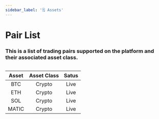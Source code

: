 ```yaml
---
sidebar_label: '🗒️ Assets'
---
```


# Pair List

### This is a list of trading pairs supported on the platform and their associated asset class. 

<div>
<table className="pair-table">

|     Asset              |       Asset Class      |             Satus      |
|:----------------------:|:----------------------:|:----------------------:|
|         BTC            |           Crypto       |           Live         |                        
|         ETH            |           Crypto       |           Live         |            
|         SOL            |           Crypto       |           Live         |
|         MATIC          |           Crypto       |           Live         |

</table>
</div>